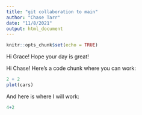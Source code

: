 ```yaml
---
title: "git collaboration to main"
author: "Chase Tarr"
date: "11/8/2021"
output: html_document
---
```


```r
knitr::opts_chunk$set(echo = TRUE)
```

Hi Grace! Hope your day is great!

Hi Chase! Here's a code chunk where you can work:
```r
2 + 2
plot(cars)
```

And here is where I will work:
```r
4+2
```

